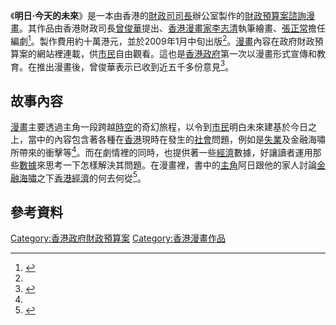 {{Infobox animanga/Headerofja}}
{{Infobox animanga/Manga
|標題= 
|作者= [[李志清|李志清]]
|作畫= 
|出版社= {{flagicon|Hong Kong}} 財政司長辦公室
|其他出版社= 
|連載雜誌= 
|label= 
|開始= 2009年1月中旬
|結束= 
|冊數= 1（冊）
|話數= 
|其他= 
}}
{{Infobox animanga/Footerofja}}

《'''明日·今天的未來'''》是一本由香港的[[財政司司長|財政司司長]]辦公室製作的[[財政預算案|財政預算案]][[諮詢|諮詢]][[漫畫|漫畫]]。其作品由香港財政司長[[曾俊華|曾俊華]]提出、[[香港|香港]][[漫畫家|漫畫家]][[李志清|李志清]]執筆繪畫、[[張正常|張正常]]擔任編劇<ref name="">{{cite web | language = zh-hant | publisher = 財政司長辦公室 | title = 《明日·今天的未來》 | url = http://www.budget.gov.hk/2009/chi/flip/main.html | author = 李志清 | date = 2009年1月 | accessdate = 2009-02-24 | archive-date = 2009-03-02 | archive-url = https://web.archive.org/web/20090302184555/http://www.budget.gov.hk/2009/chi/flip/main.html | dead-url = no }}</ref>。製作費用約十萬港元，並於2009年1月中旬出版<ref name="mingpao"/>。[[漫畫|漫畫]]內容在政府財政預算案的網站裡連載，供[[市民|市民]]自由觀看。這也是[[香港政府|香港政府]]第一次以漫畫形式宣傳和教育。在推出漫畫後，曾俊華表示已收到近五千多份意見<ref name="mingpao">{{cite news | language = zh-hant | author = 黃郁文 | coauthors =  | url =  | title = 財案諮詢招數多 | work = 通通識 | publisher = 明報 | pages = D12 | date = 2009-02-24 | accessdate = 2009-02-24}}</ref>。

==故事內容==
[[漫畫|漫畫]]主要透過主角一段跨越[[時空|時空]]的奇幻旅程，以令到[[市民|市民]]明白未來建基於今日之上，當中的內容包含著各種在[[香港|香港]]現時在發生的[[社會|社會]]問題，例如是[[失業|失業]]及金融海嘯所帶來的衝擊等<ref name="mingpao"/>。而在劇情裡的同時，也提供著一些[[經濟|經濟]]數據，好讓讀者運用那些[[數據|數據]]來思考一下怎樣解決其問題。在漫畫裡，書中的[[主角|主角]]阿日跟他的家人討論[[金融海嘯|金融海嘯]]之下[[香港經濟|香港經濟]]的何去何從<ref name="881903A">{{cite web | language = zh-hant | publisher = 881903.com | title = 陶言無忌 | url = http://www.881903.com/Page/ZH-TW/audiocolumndetail.aspx?ItemId=96355 | author = 陶傑 | date = 2009-02-13 | accessdate = 2009-02-24 | archive-date = 2009-02-18 | archive-url = https://web.archive.org/web/20090218005729/http://881903.com/Page/ZH-TW/audiocolumndetail.aspx?ItemId=96355 | dead-url = no }}</ref>。

==參考資料==
{{reflist|1}}

[[Category:香港政府財政預算案|Category:香港政府財政預算案]]
[[Category:香港漫畫作品|Category:香港漫畫作品]]


{{HK-govpoli-stub}}